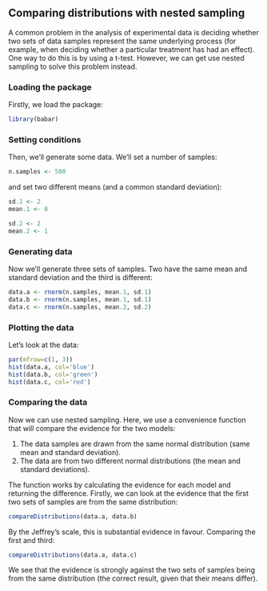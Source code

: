 <!--
%\VignetteEngine{knitr::docco_linear}
%\VignetteIndexEntry{Comparing distributions with nested sampling}
-->
## Comparing distributions with nested sampling

A common problem in the analysis of experimental data is deciding whether two sets of
data samples represent the same underlying process (for example, when deciding whether
a particular treatment has had an effect). One way to do this is by using a t-test. However,
we can get use nested sampling to solve this problem instead. 

### Loading the package

Firstly, we load the package:

```r
library(babar)
```

### Setting conditions

Then, we'll generate some data. We'll set a number of samples:

```r
n.samples <- 500
```

and set two different means (and a common standard deviation):

```r
sd.1 <- 2
mean.1 <- 0

sd.2 <- 2
mean.2 <- 1
```

### Generating data

Now we'll generate three sets of samples. Two have the same mean and
standard deviation and the third is different:

```r
data.a <- rnorm(n.samples, mean.1, sd.1)
data.b <- rnorm(n.samples, mean.1, sd.1)
data.c <- rnorm(n.samples, mean.2, sd.2)
```

### Plotting the data

Let's look at the data:

```r
par(mfrow=c(1, 3))
hist(data.a, col='blue')
hist(data.b, col='green')
hist(data.c, col='red')
```

### Comparing the data

Now we can use nested sampling. Here, we use a convenience function that will compare the
evidence for the two models:

1. The data samples are drawn from the same normal distribution (same mean and standard deviation).
2. The data are from two different normal distributions (the mean and standard deviations).

The function works by calculating the evidence for each model and returning the difference. Firstly,
we can look at the evidence that the first two sets of samples are from the same distribution:

```r
compareDistributions(data.a, data.b)
```

By the Jeffrey's scale, this is substantial evidence in favour. Comparing the first and third:

```r
compareDistributions(data.a, data.c)
```

We see that the evidence is strongly against the two sets of samples being from the same distribution
(the correct result, given that their means differ).
